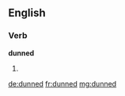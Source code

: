 ==English==

===Verb===
'''dunned'''

# {{past of|[[dun]]}}

[[de:dunned]]
[[fr:dunned]]
[[mg:dunned]]